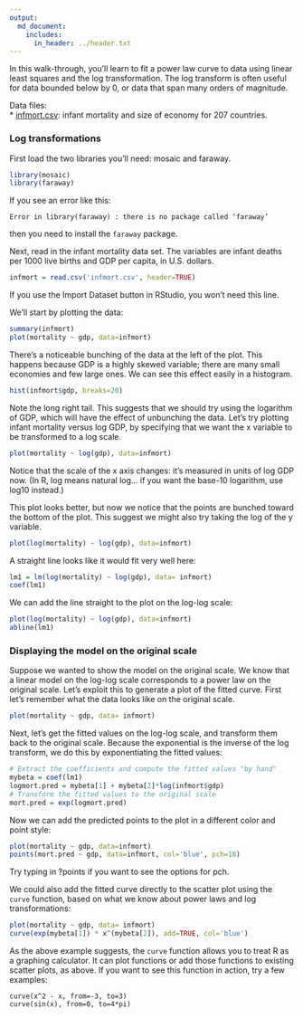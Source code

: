 ```yaml
---
output:
  md_document:
    includes:
      in_header: ../header.txt
---
```


In this walk-through, you'll learn to fit a power law curve to data using linear least squares and the log transformation.  The log transform is often useful for data bounded below by 0, or data that span many orders of magnitude.

Data files:  
* [infmort.csv](infmort.csv): infant mortality and size of economy for 207 countries.

### Log transformations

First load the two libraries you'll need: mosaic and faraway.
```r
library(mosaic)
library(faraway)
```
If you see an error like this:
```
Error in library(faraway) : there is no package called ‘faraway’
```
then you need to install the `faraway` package.

Next, read in the infant mortality data set.  The variables are infant deaths per 1000 live births and GDP per capita, in U.S. dollars.
```r
infmort = read.csv('infmort.csv', header=TRUE)
```
If you use the Import Dataset button in RStudio, you won't need this line.

We'll start by plotting the data:
```r
summary(infmort)
plot(mortality ~ gdp, data=infmort)
```

There's a noticeable bunching of the data at the left of the plot.  This happens because GDP is a highly skewed variable; there are many small economies and few large ones.  We can see this effect easily in a histogram.
```r
hist(infmort$gdp, breaks=20)
```

Note the long right tail.  This suggests that we should try using the logarithm of GDP, which will have the effect of unbunching the data.  Let's try plotting infant mortality versus log GDP, by specifying that we want the x variable to be transformed to a log scale.
```r
plot(mortality ~ log(gdp), data=infmort)
```

Notice that the scale of the x axis changes: it's measured in units of log GDP now.  (In R, log means natural log... if you want the base-10 logarithm, use log10 instead.)

This plot looks better, but now we notice that the points are bunched toward the bottom of the plot.  This suggest we might also try taking the log of the y variable.
```r
plot(log(mortality) ~ log(gdp), data=infmort)
```

A straight line looks like it would fit very well here:
```r
lm1 = lm(log(mortality) ~ log(gdp), data= infmort)
coef(lm1)
```

We can add the line straight to the plot on the log-log scale:
```r
plot(log(mortality) ~ log(gdp), data=infmort)
abline(lm1)
```

### Displaying the model on the original scale

Suppose we wanted to show the model on the original scale.  We know that a linear model on the log-log scale corresponds to a power law on the original scale.  Let's exploit this to generate a plot of the fitted curve.  First let's remember what the data looks like on the original scale.
```r
plot(mortality ~ gdp, data= infmort)
```

Next, let's get the fitted values on the log-log scale, and transform them back to the original scale.  Because the exponential is the inverse of the log transform, we do this by exponentiating the fitted values:
```r
# Extract the coefficients and compute the fitted values "by hand"
mybeta = coef(lm1)
logmort.pred = mybeta[1] + mybeta[2]*log(infmort$gdp)
# Transform the fitted values to the original scale
mort.pred = exp(logmort.pred)
```

Now we can add the predicted points to the plot in a different color and point style:
```r
plot(mortality ~ gdp, data=infmort)
points(mort.pred ~ gdp, data=infmort, col='blue', pch=18)
```

Try typing in ?points if you want to see the options for pch.

We could also add the fitted curve directly to the scatter plot using the `curve` function, based on what we know about power laws and log transformations:
```r
plot(mortality ~ gdp, data= infmort)
curve(exp(mybeta[1]) * x^(mybeta[2]), add=TRUE, col='blue')
```

As the above example suggests, the `curve` function allows you to treat R as a graphing calculator.  It can plot functions or add those functions to existing scatter plots, as above.  If you want to see this function in action, try a few examples:
```
curve(x^2 - x, from=-3, to=3)
curve(sin(x), from=0, to=4*pi)
```


